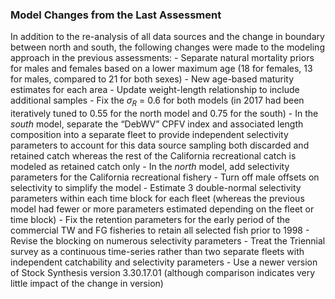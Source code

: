 ### Model Changes from the Last Assessment

In addition to the re-analysis of all data sources and the change in 
boundary between north and south, the following changes were made to the 
modeling approach in the previous assessments:
- Separate natural mortality priors for males and females based on a lower
maximum age (18 for females, 13 for males, compared to 21 for both sexes)
- New age-based maturity estimates for each area
- Update weight-length relationship to include additional samples
- Fix the $\sigma_R$ = 0.6 for both models (in 2017 had been iteratively 
tuned to 0.55 for the north model and 0.75 for the south)
- In the *south* model, separate the "DebWV" CPFV index and associated 
length composition into a separate fleet to provide independent selectivity
parameters to account for this data source sampling both discarded and 
retained catch whereas the rest of the 
California recreational catch is modeled as retained catch only
- In the *north* model, add selectivity parameters for the California
recreational fishery
- Turn off male offsets on selectivity to simplify the model
- Estimate 3 double-normal selectivity parameters within each time block
for each fleet (whereas the previous model had fewer or more parameters
estimated depending on the fleet or time block)
- Fix the retention parameters for the early period of the commercial 
TW and FG fisheries to retain all selected fish prior to 1998
- Revise the blocking on numerous selectivity parameters
- Treat the Triennial survey as a continuous time-series rather than 
two separate fleets with independent catchability and selectivity parameters
- Use a newer version of Stock Synthesis version 3.30.17.01 (although
comparison indicates very little impact of the change in version)
